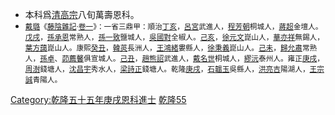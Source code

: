 {{Navbox
|name = 乾隆五十五年庚戌恩科殿試金榜
|title = 乾隆五十五年（[[1790年]]）庚戌恩科殿試金榜
|titlestyle = background-color:#FFD700;
|image =
|style = width:100%;text-align:center; 
|groupstyle = text-align:center; background-color:#FFD700;
|liststyle = text-align:center;
|state = {{{state<includeonly>|collapsed</includeonly>}}}
|group1 = 第一甲<br>賜進士及第<br>共3名
|list1 = '''[[石韞玉]]''' - '''[[洪亮吉]]''' - '''[[王宗誠]]'''

|group2 = 第二甲<br>賜進士出身<br>共33名
|list2 = [[辛从益|辛從益]] - [[李賡芸]] - [[王蘭芬]] - [[陳希祖]] - [[蔣祥墀]] - [[黃鉞 (乾隆進士)|黃　鉞]] - [[顧王霖]] - [[錢學彬]] - [[王寰|王　寰]] - [[韓廷秀]]<br>[[李鑾宣]] - [[陳預|陳　預]] - [[洪梧|洪　梧]] - [[張師誠]] - [[朱文翰]] - [[張時霖]] - [[封大受]] - [[朱偓|朱　偓]] - [[張若采]] - [[王蘇|王　蘇]]<br>[[端木煜]] - [[錢福胙]] - [[鄭浵|鄭　浵]] - [[黃洙|黃　洙]] - [[陳登泰]] - [[楊曰鯤]] - [[祝曾|祝　曾]] - [[秦維嶽]] - [[張世彥]] - [[史積中]]<br>[[陳慶槐]] - [[喬遠煐]] - [[郭淳|郭　淳]]<span style="color: #FFFFFF;"> - －－－ - －－－ - －－－ - －－－ - －－－ - －－－ - －－－</span>

|group3 = 第三甲<br>賜同進士出身<br>共61名
|list3 = [[邵葆醇]] - [[田煐|田　煐]] - [[盧元偉]] - [[劉敬熙]] - [[宋簡|宋　簡]] - [[牟昌裕]] - [[孫希元]] - [[黃齊煥]] - [[德文 (乾隆進士)|德　文]] - [[葉大觀]]<br>[[王謨 (乾隆進士)|王　謨]] - [[魯銓|魯　銓]] - [[龐士冠]] - [[齊嘉紹]] - [[恩普|恩　普]] - [[羅廷彥]] - [[邵士鎧]] - [[劉珏|劉　珏]] - [[徐憲文]] - [[楊邦直]]<br>[[邢澍|邢　澍]] - [[陳鶴鳴]] - [[阮文燾]] - [[熊兆璜]] - [[胡先聲]] - [[匡苞|匡　苞]] - [[安清翹]] - [[李湘 (清朝)|李　湘]] - [[趙未彤]] - [[趙睿榮]]<br>[[卞雲龍]] - [[紀蘭|紀　蘭]] - [[顏惇恪]] - [[張桓|張　桓]] - [[王治模]] - [[陳之綱]] - [[王訪|王　訪]] - [[李榮 (乾隆進士)|李　榮]] - [[吳大勳]] - [[朱煌|朱　煌]]<br>[[王應垣]] - [[阮升基]] - [[蕭廷發]] - [[葉繼雯]] - [[賈鈵|賈　鈵]] - [[魏鈞|魏　鈞]] - [[延弼|延　弼]] - [[王定柱]] - [[方體 (乾隆進士)|方　體]] - [[李錫書]]<br>[[魏紹濂]] - [[高賜禧]] - [[顧玉書]] - [[霍來宗]] - [[張問陶]] - [[保麟|保　麟]] - [[熊方受]] - [[盛安 (乾隆進士)|盛　安]] - [[陳鴻賓]] - [[桂馥|桂　馥]]<br>[[鄭大模]]<span style="color: #FFFFFF;"> - －－－ - －－－ - －－－ - －－－ - －－－ - －－－ - －－－ - －－－ - －－－</span>
|belowstyle = text-align: center; background-color:#FFD700;
|below='''前一科：[[Template:乾隆五十四年己酉科殿試金榜|乾隆五十四年己酉科]]　'''·'''　後一科：[[Template:乾隆五十八年癸丑科殿試金榜|乾隆五十八年癸丑科]]'''<br>'''同科進士：[[Template:乾隆五十五年庚戌恩科武殿試金榜|乾隆五十五年庚戌武恩科]]'''
}}
[[Category:乾隆五十五年庚戌恩科進士]]
<noinclude>
[[Category:乾隆五十五年庚戌恩科進士| ]][[Category:清朝進士模板|乾隆55]]
*本科爲[[清高宗]]八旬萬壽恩科。
*<small>[[戴璐]]《[[藤陰雜記]]·[[s:藤陰雜記/卷1|卷一]]》：一省三鼎甲：順治[[Template:順治四年丁亥科殿試金榜|丁亥]]，[[呂宮]]武進人，[[程芳朝]]桐城人，[[蔣超]]金壇人。[[Template:順治十五年戊戌科殿試金榜|戊戌]]，[[孫承恩]]常熟人，[[孫一致]]鹽城人，[[吳國對]]全椒人。[[Template:順治十六年己亥科殿試金榜|己亥]]，[[徐元文]]崑山人，[[華亦祥]]無錫人，[[葉方藹]]崑山人。康熙[[Template:康熙十二年癸丑科殿試金榜|癸丑]]，[[韓菼]]長洲人，[[王鴻緒]]婁縣人，[[徐秉義]]崑山人。[[Template:康熙十八年己未科殿試金榜|己未]]，[[歸允肅]]常熟人，[[孫卓]]、[[茆薦馨]]俱宣城人。[[Template:康熙四十八年己丑科殿試金榜|己丑]]，[[趙熊詔]]武進人，[[戴名世]]桐城人，[[繆沅]]泰州人。雍正[[Template:雍正八年庚戌科殿試金榜|庚戌]]，[[周澍]]錢塘人，[[沈昌宇]]秀水人，[[梁詩正]]錢塘人。乾隆[[Template:乾隆五十五年庚戌恩科殿試金榜|庚戌]]，[[石韞玉]]吳縣人，[[洪亮吉]]陽湖人，[[王宗誠]]青陽人。</small></noinclude>
